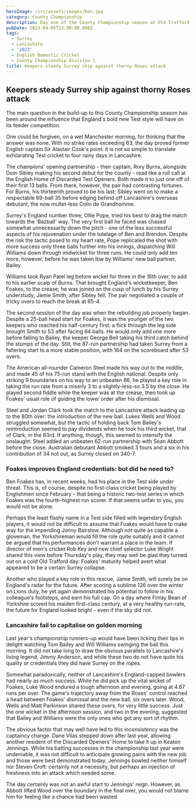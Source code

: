 ```yaml
---
heroImage: /src/assets/images/ben.jpg
category: County Championship
description: Day one of the County Championship season at Old Trafford
pubDate: 2023-04-05T23:00:00.000Z
tags:
  - Surrey
  - Lancashire
  - '2023'
  - English Domestic Cricket
  - County Championship Division 1
title: Keepers steady Surrey ship against thorny Roses attack
---
```


## Keepers steady Surrey ship against thorny Roses attack

The main question in the build-up to this County Championship season has been around the influence that England's bold new Test style will have on its feeder competition.

One could be forgiven, on a wet Manchester morning, for thinking that the answer was none. With no strike rates exceeding 63, the day proved former English captain Sir Alastair Cook's point: it is not so simple to translate exhilarating Test cricket to four rainy days in Lancashire.

The champions' opening partnership - their captain, Rory Burns, alongside Dom Sibley making his second debut for the county - read like a roll call at the English Home of Discarded Test Openers. Both made it to just one off of their first 13 balls. From there, however, the pair had contrasting fortunes. For Burns, his thirteenth proved to be his last; Sibley went on to make a respectable 69-ball 35 before edging behind off Lancashire's overseas debutant, the now mullet-less Colin de Grandhomme.

Surrey's England number three, Ollie Pope, tried his best to drag the match towards the 'Bazball' way. The very first ball he faced was chased somewhat unnecessarily down the pitch - one of the less successful aspects of his rejuvenation under the tutelage of Ben and Brendon. Despite the risk the tactic posed to my heart rate, Pope replicated the shot with more success only three balls further into his innings, dispatching Will Williams down through midwicket for three runs. He could only add ten more, however, before he was taken lbw by Williams' new ball partner, Bailey.

Williams took Ryan Patel leg before wicket for three in the 16th over, to add to his earlier scalp of Burns. That brought England's wicketkeeper, Ben Foakes, to the crease; he was joined on the cusp of lunch by his Surrey understudy, Jamie Smith, after Sibley fell. The pair negotiated a couple of tricky overs to reach the break at 85-4.

The second session of the day was when the rebuilding job properly began. Despite a 25-ball head start for Foakes, it was the younger of the two keepers who reached his half-century first: a flick through the leg side brought Smith to 53 after facing 84 balls. He would only add one more before falling to Bailey, the keeper George Bell taking his third catch behind the stumps of the day. Still, the 87-run partnership had taken Surrey from a faltering start to a more stable position, with 164 on the scoreboard after 53 overs. 

The American all-rounder Cameron Steel made his way out to the middle, and made 45 of his 75-run stand with the English national. Despite only striking 9 boundaries on his way to an unbeaten 86, he played a key role in taking the run rate from a miserly 3 to a slightly-less-so 3.5 by the close. He played second fiddle while the keeper was at the crease, then took up Foakes' usual role of guiding the lower order after his dismissal.

Steel and Jordan Clark took the match to the Lancashire attack leading up to the 80th over: the introduction of the new ball. Lukes Wells and Wood struggled somewhat, but the tactic of holding back Tom Bailey's reintroduction seemed to pay dividends when he took his third wicket, that of Clark, in the 83rd. If anything, though, this seemed to intensify the onslaught: Steel added an unbeaten 62-run partnership with Sean Abbott before the close. Australian debutant Abbott smoked 3 fours and a six in his contribution of 34 not out, as Surrey closed on 340-7. 

### Foakes improves England credentials: but did he need to?

Ben Foakes has, in recent weeks, had his place in the Test side under threat. This is, of course, despite no first-class cricket being played by Englishmen since February - that being a historic two-test series in which Foakes was the fourth-highest run scorer. If that seems unfair to you, you would not be alone. 

Perhaps the least flashy name in a Test side filled with legendary English players, it would not be difficult to assume that Foakes would have to make way for the impending Jonny Bairstow. Although not quite as capable a gloveman, the Yorkshireman would fill the role quite suitably and it cannot be argued that his performances don't warrant a place in the team. If director of men's cricket Rob Key and new chief selector Luke Wright shared this view before Thursday's play, they may well be glad they turned out on a cold Old Trafford day: Foakes' maturity helped avert what appeared to be a certain Surrey collapse.

Another who played a key role in this rescue, Jamie Smith, will surely be on England's radar for the future. After scoring a sublime 126 over the winter on Lions duty, he yet again demonstrated his potential to follow in his colleague's footsteps, and earn his full cap. On a day where Finlay Bean of Yorkshire scored his maiden first-class century, at a very healthy run-rate, the future for England looked bright - even if the sky did not. 

### Lancashire fail to capitalise on golden morning

Last year's championship runners-up would have been licking their lips in delight watching Tom Bailey and Will Williams swinging the ball this morning. It did not take long to draw the obvious parallels to Lancashire's living legend, Jimmy Anderson, and while these two do not have quite his quality or credentials they did have Surrey on the ropes. 

Somewhat paradoxically, neither of Lancashire's England-capped bowlers had nearly as much success. While he did pick up the vital wicket of Foakes, Luke Wood endured a tough afternoon and evening, going at 4.67 runs per over. The game's trajectory away from the Roses' control reached a head between Foakes' dismissal and the new ball, six overs later. Wood, Wells and Matt Parkinson shared these overs, for very little success. Just the one wicket in the afternoon session, and two in the evening, suggested that Bailey and Williams were the only ones who got any sort of rhythm.

The obvious factor that may well have led to this inconsistency was the captaincy change. Dane Vilas stepped down after last year, allowing another resident of the Discarded Openers' Home to take it up in Keaton Jennings. While his batting successes in the championship last year were undeniable, it was not difficult to anticipate growing pains with the new job and those were best demonstrated today. Jennings bowled neither himself nor Steven Croft: certainly not a necessity, but perhaps an injection of freshness into an attack which needed some. 

The day certainly was not an awful start to Jennings' reign. However, as Abbott lifted Wood over the boundary in the final over, you would not blame him for feeling like a chance had been wasted.

